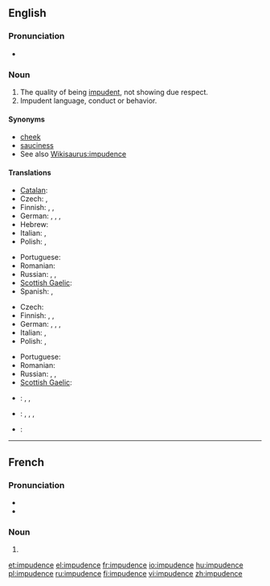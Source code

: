 ==English==

===Pronunciation===
* {{audio-IPA|en-us-impudent.ogg|/ˈɪmpjədəns/ (US)}}

===Noun===
{{en-noun|-}}

# The quality of being [[impudent]], not showing due respect.
# Impudent language, conduct or behavior.

====Synonyms====
* [[cheek]]
* [[sauciness]]
* See also [[Wikisaurus:impudence]]

====Translations====
{{trans-top|quality of being impudent}}
* [[Catalan]]: {{t|ca|impudència|f}}
* Czech: {{t-|cs|drzost|f}},  {{t-|cs|nestydatost|f}}
* Finnish: {{t-|fi|röyhkeys}}, {{t|fi|häpeämättömyys}}, {{t|fi|julkeus}}
* German: {{t-|de|Flegelei|f}}, {{t+|de|Frechheit|f}}, {{t+|de|Unverschämtheit|f}}, {{t-|de|Vermessenheit|f}}
* Hebrew: {{t|he|עזות-מצח|f|tr=azút-métzakh}}
* Italian: {{t-|it|impudenza|f}},  {{t+|it|sfrontatezza|f}}
* Polish: {{t+|pl|bezczelność|f}}, {{t-|pl|zuchwalstwo|n}}
{{trans-mid}}
* Portuguese: {{t|pt|imprudência|f}}
* Romanian: {{t-|ro|obrăznicie|f}}
* Russian: {{t+|ru|наглость|f}}, {{t+|ru|дерзость|f}}, {{t+|ru|нахальство|n}}
* [[Scottish Gaelic]]: {{t|gd|sgimilearachd|f}}
* Spanish: {{t|es|impudencia|f}}, {{t|es|descaro|m}}
{{trans-bottom}}

{{trans-top|impudent language, conduct or behavior}}
* Czech: {{t-|cs|drzost|f}}
* Finnish: {{t-|fi|röyhkeys}}, {{t|fi|häpeämättömyys}}, {{t|fi|julkeus}}
* German: {{t-|de|Flegelei|f}}, {{t+|de|Frechheit|f}}, {{t+|de|Unverschämtheit|f}}, {{t-|de|Vermessenheit|f}}
* Italian: {{t-|it|impudenza|f}},  {{t+|it|sfrontatezza|f}}
* Polish: {{t+|pl|bezczelność|f}}, {{t-|pl|zuchwalstwo|n}}
{{trans-mid}}
* Portuguese: {{t|pt|imprudência|f}}
* Romanian: {{t-|ro|obrăznicie|f}}
* Russian: {{t|ru|наглость|f}}, {{t|ru|дерзость|f}}, {{t|ru|нахальство|n}}
* [[Scottish Gaelic]]: {{t|gd|sgimilearachd|f}}
{{trans-bottom}}

{{checktrans-top}}
* {{ttbc|zh}}: {{t-|cmn|厚脸皮|sc=Hani}}, {{t-|cmn|厚颜|sc=Hani}}, {{t-|cmn|无耻|sc=Hani}}
* {{ttbc|et}}: {{t|et|lugupidamatus}}, {{t|et|ninakus}}, {{t|et|häbematus}}, {{t|et|jultumus}}
* {{ttbc|fr}}: {{t+|fr|impudence|f}}
{{trans-bottom}}

----

==French==

===Pronunciation===
* {{IPA|/ɛ̃.py.dɑ̃s/|lang=fr}}
* {{homophones|impudences}}

===Noun===
{{fr-noun|f}}

# {{l|en|impudence}}

[[et:impudence]]
[[el:impudence]]
[[fr:impudence]]
[[io:impudence]]
[[hu:impudence]]
[[pl:impudence]]
[[ru:impudence]]
[[fi:impudence]]
[[vi:impudence]]
[[zh:impudence]]
